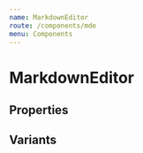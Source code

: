 ```yaml
---
name: MarkdownEditor
route: /components/mde
menu: Components
---
```




# MarkdownEditor

## Properties

<PropsTable of={MarkdownEditor} />

## Variants

<Playground>
  <MarkdownEditor
    name="description"
    fieldType="mde"
    value="Something happening"
    onChange={console.debug}
    placeholder="Placeholder"
    label="Markdown editor example"
  />
</Playground>
